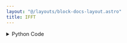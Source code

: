 ```yaml
---
layout: "@/layouts/block-docs-layout.astro"
title: IFFT
---
```



<PythonDocsDisplay docstring={docstring} />

<details>
<summary>Python Code</summary>
```python
from scipy import fft
from flojoy import flojoy, OrderedPair, DataFrame
import pandas as pd


@flojoy
def IFFT(default: DataFrame, real_signal: bool = True) -> OrderedPair:
    """The IFFT node performs the Inverse Discrete Fourier Transform on the input signal.

    With the IFFT algorithm, the input signal will be transformed from the frequency domain back into the time domain.

    Inputs
    ------
    default : OrderedPair
        The data to apply inverse FFT to.

    Parameters
    ----------
    real_signal : boolean
        whether the input signal is real (true) or complex (false)

    Returns
    -------
    OrderedPair
        x = time
        y = reconstructed signal
    """

    dc: pd.DataFrame = default.m

    x = dc["x"].to_numpy()
    realValue = dc["real"].to_numpy()
    imagValue = dc["imag"].to_numpy()

    fourier = realValue + 1j * imagValue

    result = fft.irfft(fourier) if real_signal else fft.ifft(fourier, len(x))
    result = result.real
    return OrderedPair(x=x, y=result)

```
[Find this Flojoy Block on GitHub](https://github.com/flojoy-ai/blocks/blob/main/blocks/TRANSFORMERS/SIGNAL_PROCESSING/IFFT/IFFT.py)
</details>

## Example

<AppDisplay app={app} blockName="IFFT" client:visible />

In this example, `LINSPACE` generates an array of 600 samples, which would be the value of `step`.
The sample rate in this case is 800, so the `end` parameter is samples/sample_rate = 0.75.

The generated array is then passed down to two `SINE` nodes, with one generating a sine wave of 50hz with 1 amplitude,
and the other generating a sine wave of 80hz with 0.5 amplitude.

Then the sine wave is passed down to three different nodes, first a `LINE` node to display what it looks like.
Then two `FFT` nodes, one of which have the `display` option set to true, and then passed to another `LINE`
node to display the signal in the frequency domain. 
The other `FFT` node has the `display` option set to false in order to preserve the raw data, which isn't used for displaying. 

Finally, `FFT` node containing the raw data passes to an `IFFT` node, which performs the inverse fourier transform, 
changing the basis from the frequency domain back into the time domain. 
Since no modification is made(which we could've done), the signal come out the same as the original.
